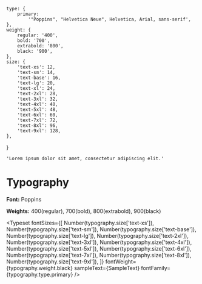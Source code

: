 
<Meta title="Typography/Font_Size" />

    type: {
        primary:
            '"Poppins", "Helvetica Neue", Helvetica, Arial, sans-serif',
    },
    weight: {
        regular: '400',
        bold: '700',
        extrabold: '800',
        black: '900',
    },
    size: {
        'text-xs': 12,
        'text-sm': 14,
        'text-base': 16,
        'text-lg': 20,
        'text-xl': 24,
        'text-2xl': 28,
        'text-3xl': 32,
        'text-4xl': 40,
        'text-5xl': 48,
        'text-6xl': 60,
        'text-7xl': 72,
        'text-8xl': 96,
        'text-9xl': 128,
    },
}

    'Lorem ipsum dolor sit amet, consectetur adipiscing elit.'

# Typography

**Font:** Poppins

**Weights:** 400(regular), 700(bold), 800(extrabold), 900(black)

<Typeset
    fontSizes={[
        Number(typography.size['text-xs']),
        Number(typography.size['text-sm']),
        Number(typography.size['text-base']),
        Number(typography.size['text-lg']),
        Number(typography.size['text-2xl']),
        Number(typography.size['text-3xl']),
        Number(typography.size['text-4xl']),
        Number(typography.size['text-5xl']),
        Number(typography.size['text-6xl']),
        Number(typography.size['text-7xl']),
        Number(typography.size['text-8xl']),
        Number(typography.size['text-9xl']),
    ]}
    fontWeight={typography.weight.black}
    sampleText={SampleText}
    fontFamily={typography.type.primary}
/>
